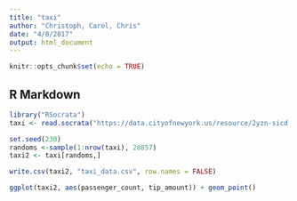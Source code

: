 ```yaml
---
title: "taxi"
author: "Christoph, Carol, Chris"
date: "4/8/2017"
output: html_document
---
```


```r
knitr::opts_chunk$set(echo = TRUE)
```

## R Markdown

```r
library("RSocrata")
taxi <- read.socrata("https://data.cityofnewyork.us/resource/2yzn-sicd.json?$where=pickup_datetime between '2015-05-06T00:00:00.000' and '2015-05-07T00:00:00.000'&payment_type=1")
```

```r
set.seed(230)
randoms <-sample(1:nrow(taxi), 28857)
taxi2 <- taxi[randoms,]

write.csv(taxi2, "taxi_data.csv", row.names = FALSE)
```


```r
ggplot(taxi2, aes(passenger_count, tip_amount)) + geom_point()
```

